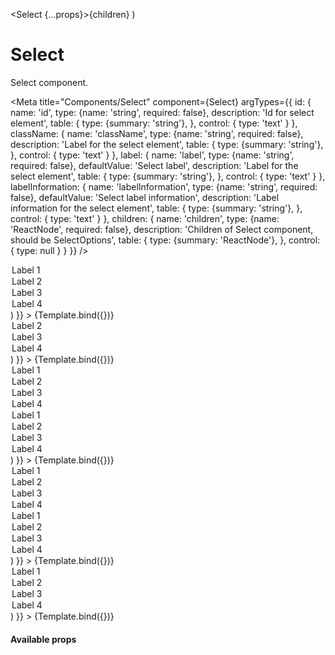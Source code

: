 
  <Select {...props}>{children}</Select>
)

# Select

Select component.

<Meta
  title="Components/Select"
  component={Select}
  argTypes={{
    id: {
      name: 'id',
      type: {name: 'string', required: false},
      description: 'Id for select element',
      table: {
        type: {summary: 'string'},
      },
      control: {
        type: 'text'
      }
    },
    className: {
      name: 'className',
      type: {name: 'string', required: false},
      description: 'Label for the select element',
      table: {
        type: {summary: 'string'},
      },
      control: {
        type: 'text'
      }
    },
    label: {
      name: 'label',
      type: {name: 'string', required: false},
      defaultValue: 'Select label',
      description: 'Label for the select element',
      table: {
        type: {summary: 'string'},
      },
      control: {
        type: 'text'
      }
    },
    labelInformation: {
      name: 'labelInformation',
      type: {name: 'string', required: false},
      defaultValue: 'Select label information',
      description: 'Label information for the select element',
      table: {
        type: {summary: 'string'},
      },
      control: {
        type: 'text'
      }
    },
    children: {
      name: 'children',
      type: {name: 'ReactNode', required: false},
      description: 'Children of Select component, should be SelectOptions',
      table: {
        type: {summary: 'ReactNode'},
      },
      control: {
        type: null
      }
    }
  }}
/>

<Canvas>
  <Story
    name="With options"
    args={{
      children: (
        <>
        <Option value={1}>Label 1</Option>
        <Option value={2}>Label 2</Option>
        <Option value={3}>Label 3</Option>
        <Option value={4}>Label 4</Option>
        </>
      )
    }}
  >
    {Template.bind({})}
  </Story>
</Canvas>

<Canvas>
  <Story
    name="With placeholder"
    args={{
      defaultValue: 'placeholder',
      children: (
        <>
          <Option  value={'placeholder'} hidden>Placeholder</Option>
          <Option value={2}>Label 2</Option>
          <Option value={3}>Label 3</Option>
          <Option value={4}>Label 4</Option>
        </>
      )
    }}
  >
    {Template.bind({})}
  </Story>
</Canvas>

<Canvas>
  <Story
    name="With option groups"
    args={{
      children: (
        <>
          <OptionGroup label="First group">
            <Option value={1}>Label 1</Option>
            <Option value={2}>Label 2</Option>
            <Option value={3}>Label 3</Option>
            <Option value={4}>Label 4</Option>
          </OptionGroup>
          <OptionGroup label="Second group">
            <Option value={1}>Label 1</Option>
            <Option value={2}>Label 2</Option>
            <Option value={3}>Label 3</Option>
            <Option value={4}>Label 4</Option>
          </OptionGroup>
        </>
      )
    }}
  >
    {Template.bind({})}
  </Story>
</Canvas>

<Canvas>
  <Story
    name="With disabled group"
    args={{
      children: (
        <>
          <OptionGroup label="First group">
            <Option value={1}>Label 1</Option>
            <Option value={2}>Label 2</Option>
            <Option value={3}>Label 3</Option>
            <Option value={4}>Label 4</Option>
          </OptionGroup>
          <OptionGroup label="Second group" disabled={true}>
            <Option value={1}>Label 1</Option>
            <Option value={2}>Label 2</Option>
            <Option value={3}>Label 3</Option>
            <Option value={4}>Label 4</Option>
          </OptionGroup>
        </>
      )
    }}
  >
    {Template.bind({})}
  </Story>
</Canvas>

<Canvas>
  <Story
    name="With validation"
    args={{
      label: "How many will live in your house?",
      validator: {indicator: "error", message: "You need to select how many live in your house"},
      children: (
        <>
          <Option value={1}>Label 1</Option>
          <Option value={2}>Label 2</Option>
          <Option value={3}>Label 3</Option>
          <Option value={4}>Label 4</Option>
        </>
      )
    }}
  >
    {Template.bind({})}
  </Story>
</Canvas>


#### Available props

<ArgsTable story="With validation"/>
